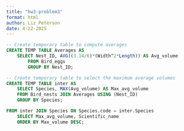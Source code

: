 ```yaml
---
title: "hw3-problem3"
format: html
author: Liz Peterson
date: 4-22-2025
---
```


```sql
-- Create temporary table to compute averages
CREATE TEMP TABLE Averages AS
    SELECT Nest_ID, AVG((3.14/6)*(Width^2*Length)) AS Avg_volume
        FROM Bird_eggs
        GROUP BY Nest_ID;
```

```sql
-- Create temporary table to select the maximum average volumes
CREATE TEMP TABLE inter AS
    SELECT Species, MAX(Avg_volume) AS Max_avg_volume
    FROM Bird_nests JOIN Averages USING (Nest_ID)
    GROUP BY Species;
```

```sql
FROM inter JOIN Species ON Species.code = inter.Species
    SELECT Max_avg_volume, Scientific_name
    ORDER BY Max_volume DESC;
```
